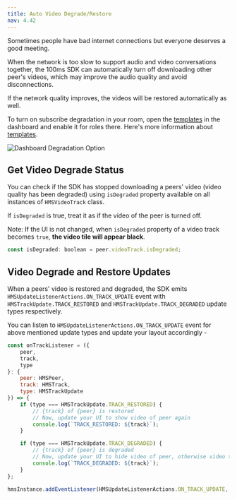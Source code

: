 ```yaml
---
title: Auto Video Degrade/Restore
nav: 4.42
---
```


Sometimes people have bad internet connections but everyone deserves a good meeting.

When the network is too slow to support audio and video conversations together, the 100ms SDK can automatically turn off downloading other peer's videos, which may improve the audio quality and avoid disconnections.

If the network quality improves, the videos will be restored automatically as well.

To turn on subscribe degradation in your room, open the [templates](https://dashboard.100ms.live/templates) in the dashboard and enable it for roles there. Here's more information about [templates](/concepts/v2/concepts/security-and-tokens).

![Dashboard Degradation Option](/docs/v2/degradation.png)

## Get Video Degrade Status

You can check if the SDK has stopped downloading a peers' video (video quality has been degraded) using `isDegraded` property available on all instances of `HMSVideoTrack` class.

If `isDegraded` is true, treat it as if the video of the peer is turned off.

Note: If the UI is not changed, when `isDegraded` property of a video track becomes `true`, **the video tile will appear black**.

```js
const isDegraded: boolean = peer.videoTrack.isDegraded;
```

## Video Degrade and Restore Updates

When a peers' video is restored and degraded, the SDK emits `HMSUpdateListenerActions.ON_TRACK_UPDATE` event with `HMSTrackUpdate.TRACK_RESTORED` and `HMSTrackUpdate.TRACK_DEGRADED` update types respectively.

You can listen to `HMSUpdateListenerActions.ON_TRACK_UPDATE` event for above mentioned update types and update your layout accordingly -

```js
const onTrackListener = ({
    peer,
    track,
    type
}: {
    peer: HMSPeer,
    track: HMSTrack,
    type: HMSTrackUpdate
}) => {
    if (type === HMSTrackUpdate.TRACK_RESTORED) {
        // {track} of {peer} is restored
        // Now, update your UI to show video of peer again
        console.log(`TRACK_RESTORED: ${track}`);
    }

    if (type === HMSTrackUpdate.TRACK_DEGRADED) {
        // {track} of {peer} is degraded
        // Now, update your UI to hide video of peer, otherwise video tile will appear black
        console.log(`TRACK_DEGRADED: ${track}`);
    }
};

hmsInstance.addEventListener(HMSUpdateListenerActions.ON_TRACK_UPDATE, onTrackListener);
```
